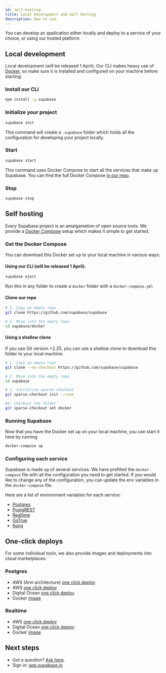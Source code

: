 ```yaml
---
id: self-hosting
title: Local Development and Self Hosting
description: How to use.
---
```



You can develop an application either locally and deploy to a service of your choice, or using our hosted platform.

## Local development 

Local development (will be released 1 April). Our CLI makes heavy use of [Docker](https://www.docker.com/), so make sure it is installed and configured on your machine before starting.

### Install our CLI

```bash
npm install -g supabase
```

### Initialize your project 

```bash
supabase init 
```

This command will create a `.supabase` folder which holds all the configuration for developing your project locally.

### Start  

```bash
supabase start 
```

This command uses Docker Compose to start all the services that make up Supabase. You can find the full Docker Compose [in our repo](https://github.com/supabase/supabase/blob/master/docker). 

### Stop  

```bash
supabase stop 
```

## Self hosting

Every Supabase project is an amalgamation of open source tools. We provide a [Docker Compose](https://github.com/supabase/supabase/blob/master/docker) setup which makes it simple to get started.


### Get the Docker Compose


You can download this Docker set up to your local machine in various ways:

#### Using our CLI (will be released 1 April).

```bash
supabase eject
```

Run this in any folder to create a `docker` folder with a `docker-compose.yml`

#### Clone our repo

```bash
# 1. Copy an empty repo
git clone https://github.com/supabase/supabase

# 2. Move into the empty repo
cd supabase/docker
```

#### Using a shallow clone

If you use Git version >2.25, you can use a shallow clone to download this folder to your local machine:

```bash
# 1. Copy an empty repo
git clone --no-checkout https://github.com/supabase/supabase

# 2. Move into the empty repo
cd supabase

# 3. Initialize sparse-checkout
git sparse-checkout init --cone

#4. Checkout the folder
git sparse-checkout set docker
```

### Running Supabase

Now that you have the Docker set up on your local machine, you can start it here by running 

```bash
docker-compose up
```

### Configuring each service

Supabase is made up of several services. We have prefilled the `docker-compose` file with all the configuration you need to get started. 
If you would like to change any of the configuration, you can update the env variables in the `docker-compose` file.

Here are a list of environment variables for each service:

- [Postgres](https://hub.docker.com/_/postgres/)
- [PostgREST](https://postgrest.org/en/v7.0.0/configuration.html)
- [Realtime](https://github.com/supabase/realtime#server-set-up)
- [GoTrue](https://github.com/supabase/gotrue)
- [Kong](https://docs.konghq.com/install/docker/)


## One-click deploys 

For some individual tools, we also provide images and deployments into cloud marketplaces:

### Postgres

- AWS (Arm architecture) [one click deploy](https://aws.amazon.com/marketplace/pp/B08V22HK26?qid=1617156168590&sr=0-3)
- AWS [one click deploy](https://aws.amazon.com/marketplace/pp/B08915TCJ2)
- Digital Ocean [one click deploy](https://marketplace.digitalocean.com/apps/supabase-postgres)
- Docker [image](https://hub.docker.com/r/supabase/postgres)

### Realtime

- AWS [one click deploy](https://aws.amazon.com/marketplace/pp/B089N4FH7N?qid=1617156168590&sr=0-2)
- Digital Ocean [one click deploy](https://marketplace.digitalocean.com/apps/supabase-realtime)
- Docker [image](https://hub.docker.com/r/supabase/postgres)

## Next steps

- Got a question? [Ask here](https://github.com/supabase/supabase/discussions).
- Sign in: [app.supabase.io](https://app.supabase.io)
